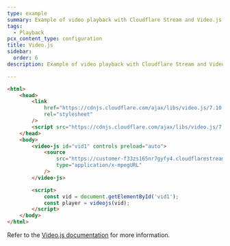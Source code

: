 ```yaml
---
type: example
summary: Example of video playback with Cloudflare Stream and Video.js
tags:
  - Playback
pcx_content_type: configuration
title: Video.js
sidebar:
  order: 6
description: Example of video playback with Cloudflare Stream and Video.js

---
```


```html
<html>
	<head>
		<link
			href="https://cdnjs.cloudflare.com/ajax/libs/video.js/7.10.2/video-js.min.css"
			rel="stylesheet"
		/>
		<script src="https://cdnjs.cloudflare.com/ajax/libs/video.js/7.10.2/video.min.js"></script>
	</head>
	<body>
		<video-js id="vid1" controls preload="auto">
			<source
				src="https://customer-f33zs165nr7gyfy4.cloudflarestream.com/6b9e68b07dfee8cc2d116e4c51d6a957/manifest/video.m3u8"
				type="application/x-mpegURL"
			/>
		</video-js>

		<script>
			const vid = document.getElementById('vid1');
			const player = videojs(vid);
		</script>
	</body>
</html>
```

Refer to the [Video.js documentation](https://docs.videojs.com/) for more information.
